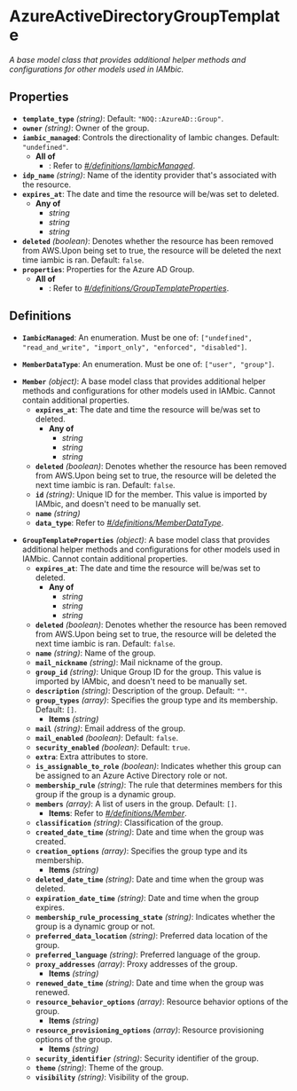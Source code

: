 # AzureActiveDirectoryGroupTemplate

*A base model class that provides additional helper methods and
configurations for other models used in IAMbic.*

## Properties

- **`template_type`** *(string)*: Default: `"NOQ::AzureAD::Group"`.
- **`owner`** *(string)*: Owner of the group.
- **`iambic_managed`**: Controls the directionality of Iambic changes. Default: `"undefined"`.
  - **All of**
    - : Refer to *[#/definitions/IambicManaged](#definitions/IambicManaged)*.
- **`idp_name`** *(string)*: Name of the identity provider that's associated with the resource.
- **`expires_at`**: The date and time the resource will be/was set to deleted.
  - **Any of**
    - *string*
    - *string*
    - *string*
- **`deleted`** *(boolean)*: Denotes whether the resource has been removed from AWS.Upon being set to true, the resource will be deleted the next time iambic is ran. Default: `false`.
- **`properties`**: Properties for the Azure AD Group.
  - **All of**
    - : Refer to *[#/definitions/GroupTemplateProperties](#definitions/GroupTemplateProperties)*.
## Definitions


<a id="definitions/IambicManaged"></a>

- **`IambicManaged`**: An enumeration. Must be one of: `["undefined", "read_and_write", "import_only", "enforced", "disabled"]`.

<a id="definitions/MemberDataType"></a>

- **`MemberDataType`**: An enumeration. Must be one of: `["user", "group"]`.

<a id="definitions/Member"></a>

- **`Member`** *(object)*: A base model class that provides additional helper methods and
configurations for other models used in IAMbic. Cannot contain additional properties.
  - **`expires_at`**: The date and time the resource will be/was set to deleted.
    - **Any of**
      - *string*
      - *string*
      - *string*
  - **`deleted`** *(boolean)*: Denotes whether the resource has been removed from AWS.Upon being set to true, the resource will be deleted the next time iambic is ran. Default: `false`.
  - **`id`** *(string)*: Unique ID for the member. This value is imported by IAMbic, and doesn't need to be manually set.
  - **`name`** *(string)*
  - **`data_type`**: Refer to *[#/definitions/MemberDataType](#definitions/MemberDataType)*.

<a id="definitions/GroupTemplateProperties"></a>

- **`GroupTemplateProperties`** *(object)*: A base model class that provides additional helper methods and
configurations for other models used in IAMbic. Cannot contain additional properties.
  - **`expires_at`**: The date and time the resource will be/was set to deleted.
    - **Any of**
      - *string*
      - *string*
      - *string*
  - **`deleted`** *(boolean)*: Denotes whether the resource has been removed from AWS.Upon being set to true, the resource will be deleted the next time iambic is ran. Default: `false`.
  - **`name`** *(string)*: Name of the group.
  - **`mail_nickname`** *(string)*: Mail nickname of the group.
  - **`group_id`** *(string)*: Unique Group ID for the group. This value is imported by IAMbic, and doesn't need to be manually set.
  - **`description`** *(string)*: Description of the group. Default: `""`.
  - **`group_types`** *(array)*: Specifies the group type and its membership. Default: `[]`.
    - **Items** *(string)*
  - **`mail`** *(string)*: Email address of the group.
  - **`mail_enabled`** *(boolean)*: Default: `false`.
  - **`security_enabled`** *(boolean)*: Default: `true`.
  - **`extra`**: Extra attributes to store.
  - **`is_assignable_to_role`** *(boolean)*: Indicates whether this group can be assigned to an Azure Active Directory role or not.
  - **`membership_rule`** *(string)*: The rule that determines members for this group if the group is a dynamic group.
  - **`members`** *(array)*: A list of users in the group. Default: `[]`.
    - **Items**: Refer to *[#/definitions/Member](#definitions/Member)*.
  - **`classification`** *(string)*: Classification of the group.
  - **`created_date_time`** *(string)*: Date and time when the group was created.
  - **`creation_options`** *(array)*: Specifies the group type and its membership.
    - **Items** *(string)*
  - **`deleted_date_time`** *(string)*: Date and time when the group was deleted.
  - **`expiration_date_time`** *(string)*: Date and time when the group expires.
  - **`membership_rule_processing_state`** *(string)*: Indicates whether the group is a dynamic group or not.
  - **`preferred_data_location`** *(string)*: Preferred data location of the group.
  - **`preferred_language`** *(string)*: Preferred language of the group.
  - **`proxy_addresses`** *(array)*: Proxy addresses of the group.
    - **Items** *(string)*
  - **`renewed_date_time`** *(string)*: Date and time when the group was renewed.
  - **`resource_behavior_options`** *(array)*: Resource behavior options of the group.
    - **Items** *(string)*
  - **`resource_provisioning_options`** *(array)*: Resource provisioning options of the group.
    - **Items** *(string)*
  - **`security_identifier`** *(string)*: Security identifier of the group.
  - **`theme`** *(string)*: Theme of the group.
  - **`visibility`** *(string)*: Visibility of the group.
